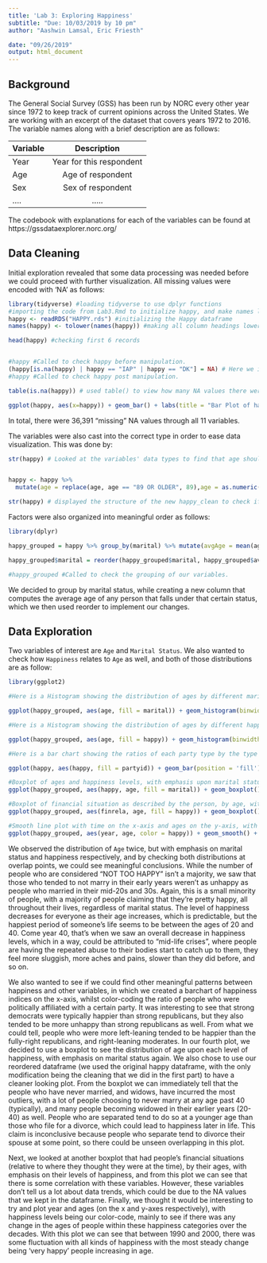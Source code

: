 ```yaml
---
title: 'Lab 3: Exploring Happiness'
subtitle: "Due: 10/03/2019 by 10 pm"
author: "Aashwin Lamsal, Eric Friesth"

date: "09/26/2019"
output: html_document
---
```



## Background

The General Social Survey (GSS) has been run by NORC every other year since 1972 to keep track of current opinions across the United States. We are working with an excerpt of the dataset that covers years 1972 to 2016. The variable names along with a brief description are as follows: 

| Variable      | Description   |    
| ------------- |:-------------:| 
| Year          | Year for this respondent | 
| Age           | Age of respondent | 
| Sex           | Sex of respondent     | 
|....           | .....      | 

The codebook with explanations for each of the variables can be found at https://gssdataexplorer.norc.org/

## Data Cleaning 

Initial exploration revealed that some data processing was needed before we could proceed with further visualization. All missing values were encoded with 'NA' as follows:
```r
library(tidyverse) #loading tidyverse to use dplyr functions
#importing the code from Lab3.Rmd to initialize happy, and make names lowercase
happy <- readRDS("HAPPY.rds") #initializing the Happy dataframe
names(happy) <- tolower(names(happy)) #making all column headings lowercase for ease of usability 

head(happy) #checking first 6 records


#happy #Called to check happy before manipulation.
(happy[is.na(happy) | happy == "IAP" | happy == "DK"] = NA) # Here we identified the na values and the values "IAP" and "DK" and inserted "NA"
#happy #Called to check happy post manipulation.

table(is.na(happy)) # used table() to view how many NA values there were in the Dataset, we saw there to be 36,391 instances of NA across ALL COLUMNS.

ggplot(happy, aes(x=happy)) + geom_bar() + labs(title = "Bar Plot of happiness Index Distribution", x = "Happiness Type", y = "Frequency") #this barchart shows the distribution of the happiness index, as well as NA values in the happy column.

```

In total, there were 36,391 "missing" NA values through all 11 variables. 

The variables were also cast into the correct type in order to ease data visualization. This was done by:
```r
str(happy) # Looked at the variables' data types to find that age should be converted to Integer


happy <- happy %>% 
  mutate(age = replace(age, age == "89 OR OLDER", 89),age = as.numeric(age)) #used dplyr in order to mutate our happy dataframe, whilst using replace inside of the mutate argument in order to fulfill requirements, then used the final argument to change age's variable class from character to numeric. 

str(happy) # displayed the structure of the new happy_clean to check if the variable age was successfully mutated
```

Factors were also organized into meaningful order as follows: 
```r

library(dplyr)

happy_grouped = happy %>% group_by(marital) %>% mutate(avgAge = mean(age, na.rm= TRUE)) # Grouped the marital status in the dataset happy by the average age 

happy_grouped$marital = reorder(happy_grouped$marital, happy_grouped$avgAge) # Based on the the code we pulled from eda; the order in which the dataframe is presented is originally grouped by marital status as well as average age, this is why we see people, for example, with the marital status of never married having a lower average as then say, someone who has been widowed will have a typically higher average age. 

#happy_grouped #Called to check the grouping of our variables.

```
We decided to group by marital status, while creating a new column that computes the average age of any person that falls under that certain status, which we then used reorder to implement our changes.

## Data Exploration 

Two variables of interest are `Age` and `Marital Status`. We also wanted to check how `Happiness` relates to `Age` as well, and both of those distributions are as follow: 
```r
library(ggplot2)

#Here is a Histogram showing the distribution of ages by different marital statuses.

ggplot(happy_grouped, aes(age, fill = marital)) + geom_histogram(binwidth = 1) + labs(title = "Distribution of Ages by Marital Status", x = "Ages in Years", y = "Frequency")

#Here is a Histogram showing the distribution of ages by different happiness types.

ggplot(happy_grouped, aes(age, fill = happy)) + geom_histogram(binwidth = 1) + labs(title = "Distribution of Age by Happiness Type", x = "Age (year)", y = "Frequency")

#Here is a bar chart showing the ratios of each party type by the type of happiness.

ggplot(happy, aes(happy, fill = partyid)) + geom_bar(position = 'fill') + labs(title = "Ratio of Party Affiliation by Happiness Index", x = "Happiness", y = "Percentage (out of 100)")

#Boxplot of ages and happiness levels, with emphasis upon marital status.
ggplot(happy_grouped, aes(happy, age, fill = marital)) + geom_boxplot() + labs(title = "Distribution of Happiness based on Age, with emphasis on Marital Status", x = "Happiness Level", y = "Ages in Years")

#Boxplot of financial situation as described by the person, by age, with emphasis on happiness.
ggplot(happy_grouped, aes(finrela, age, fill = happy)) + geom_boxplot() + labs(title = "Distribution of Financial stability and Age emphasizing Happiness", x = "Financial Situation", y = "Ages in Years")

#Smooth line plot with time on the x-axis and ages on the y-axis, with emphasis on happiness.
ggplot(happy_grouped, aes(year, age, color = happy)) + geom_smooth() + labs(title = "Distribution of Age based on Time, with emphasis on Happiness over Time", x = "Years", y = "Ages in Years")

```
  We observed the distribution of `Age` twice, but with emphasis on marital status and happiness respectively, and by checking both distributions at overlap points, we could see meaningful conclusions. While the number of people who are considered "NOT TOO HAPPY" isn't a majority, we saw that those who tended to not marry in their early years weren't as unhappy as people who married in their mid-20s and 30s. Again, this is a small minority of people, with a majority of people claiming that they're pretty happy, all throughout their lives, regardless of marital status. The level of happiness decreases for everyone as their age increases, which is predictable, but the happiest period of someone's life seems to be between the ages of 20 and 40. Come year 40, that's when we saw an overall decrease in happiness levels, which in a way, could be attributed to "mid-life crises", where people are having the repeated abuse to their bodies start to catch up to them, they feel more sluggish, more aches and pains, slower than they did before, and so on.
  
  We also wanted to see if we could find other meaningful patterns between happiness and other variables, in which we created a barchart of happiness indices on the x-axis, whilst color-coding the ratio of people who were politically affiliated with a certain party. It was interesting to see that strong democrats were typically happier than strong republicans, but they also tended to be more unhappy than strong republicans as well. From what we could tell, people who were more left-leaning tended to be happier than the fully-right republicans, and right-leaning moderates. In our fourth plot, we decided to use a boxplot to see the distribution of age upon each level of happiness, with emphasis on marital status again. We also chose to use our reordered dataframe (we used the original happy dataframe, with the only modification being the cleaning that we did in the first part) to have a cleaner looking plot. From the boxplot we can immediately tell that the people who have never married, and widows, have incurred the most outliers, with a lot of people choosing to never marry at any age past 40 (typically), and many people becoming widowed in their earlier years (20-40) as well. People who are separated tend to do so at a younger age than those who file for a divorce, which could lead to happiness later in life. This claim is inconclusive because people who separate tend to divorce their spouse at some point, so there could be unseen overlapping in this plot. 
  
  Next, we looked at another boxplot that had people's financial situations (relative to where they thought they were at the time), by their ages, with emphasis on their levels of happiness, and from this plot we can see that there is some correlation with these variables. However, these variables don't tell us a lot about data trends, which could be due to the NA values that we kept in the dataframe. Finally, we thought it would be interesting to try and plot year and ages (on the x and y-axes respectively), with happiness levels being our color-code, mainly to see if there was any change in the ages of people within these happiness categories over the decades. With this plot we can see that between 1990 and 2000, there was some fluctuation with all kinds of happiness with the most steady change being 'very happy' people increasing in age. 







